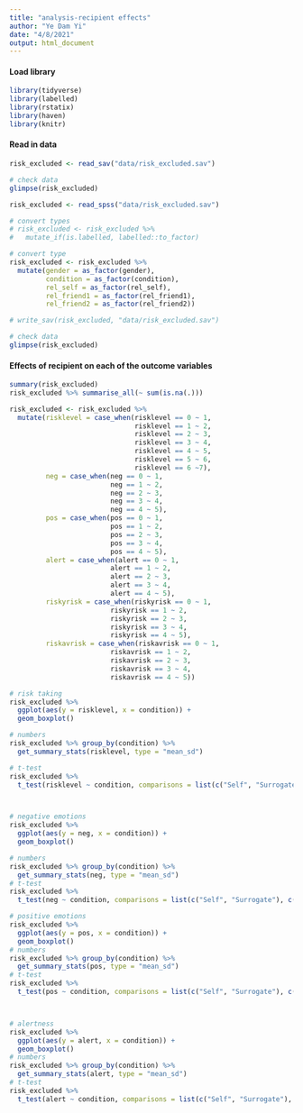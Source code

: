 ```yaml
---
title: "analysis-recipient effects"
author: "Ye Dam Yi"
date: "4/8/2021"
output: html_document
---
```

#### Load library
```r
library(tidyverse)
library(labelled)
library(rstatix)
library(haven)
library(knitr)
```

#### Read in data
```r
risk_excluded <- read_sav("data/risk_excluded.sav")

# check data
glimpse(risk_excluded)

risk_excluded <- read_spss("data/risk_excluded.sav")

# convert types
# risk_excluded <- risk_excluded %>% 
#   mutate_if(is.labelled, labelled::to_factor)

# convert type
risk_excluded <- risk_excluded %>% 
  mutate(gender = as_factor(gender),
         condition = as_factor(condition),
         rel_self = as_factor(rel_self),
         rel_friend1 = as_factor(rel_friend1),
         rel_friend2 = as_factor(rel_friend2)) 

# write_sav(risk_excluded, "data/risk_excluded.sav")

# check data
glimpse(risk_excluded)
```


#### Effects of recipient on each of the outcome variables
```r

summary(risk_excluded)
risk_excluded %>% summarise_all(~ sum(is.na(.)))

```
```r
risk_excluded <- risk_excluded %>% 
  mutate(risklevel = case_when(risklevel == 0 ~ 1,
                               risklevel == 1 ~ 2,
                               risklevel == 2 ~ 3,
                               risklevel == 3 ~ 4,
                               risklevel == 4 ~ 5,
                               risklevel == 5 ~ 6,
                               risklevel == 6 ~7),
         neg = case_when(neg == 0 ~ 1,
                         neg == 1 ~ 2,
                         neg == 2 ~ 3,
                         neg == 3 ~ 4,
                         neg == 4 ~ 5),
         pos = case_when(pos == 0 ~ 1,
                         pos == 1 ~ 2,
                         pos == 2 ~ 3,
                         pos == 3 ~ 4,
                         pos == 4 ~ 5),
         alert = case_when(alert == 0 ~ 1,
                         alert == 1 ~ 2,
                         alert == 2 ~ 3,
                         alert == 3 ~ 4,
                         alert == 4 ~ 5),
         riskyrisk = case_when(riskyrisk == 0 ~ 1,
                         riskyrisk == 1 ~ 2,
                         riskyrisk == 2 ~ 3,
                         riskyrisk == 3 ~ 4,
                         riskyrisk == 4 ~ 5),
         riskavrisk = case_when(riskavrisk == 0 ~ 1,
                         riskavrisk == 1 ~ 2,
                         riskavrisk == 2 ~ 3,
                         riskavrisk == 3 ~ 4,
                         riskavrisk == 4 ~ 5))

```


```r
# risk taking
risk_excluded %>% 
  ggplot(aes(y = risklevel, x = condition)) +
  geom_boxplot()

# numbers
risk_excluded %>% group_by(condition) %>% 
  get_summary_stats(risklevel, type = "mean_sd")

# t-test
risk_excluded %>% 
  t_test(risklevel ~ condition, comparisons = list(c("Self", "Surrogate"), c("Self", "Prediction")), paired = FALSE) 



# negative emotions
risk_excluded %>% 
  ggplot(aes(y = neg, x = condition)) +
  geom_boxplot()

# numbers
risk_excluded %>% group_by(condition) %>% 
  get_summary_stats(neg, type = "mean_sd")
# t-test
risk_excluded %>% 
  t_test(neg ~ condition, comparisons = list(c("Self", "Surrogate"), c("Self", "Prediction")), paired = FALSE) 

# positive emotions
risk_excluded %>% 
  ggplot(aes(y = pos, x = condition)) +
  geom_boxplot()
# numbers
risk_excluded %>% group_by(condition) %>% 
  get_summary_stats(pos, type = "mean_sd")
# t-test
risk_excluded %>% 
  t_test(pos ~ condition, comparisons = list(c("Self", "Surrogate"), c("Self", "Prediction")), paired = FALSE) 



# alertness
risk_excluded %>% 
  ggplot(aes(y = alert, x = condition)) +
  geom_boxplot()
# numbers
risk_excluded %>% group_by(condition) %>% 
  get_summary_stats(alert, type = "mean_sd")
# t-test
risk_excluded %>% 
  t_test(alert ~ condition, comparisons = list(c("Self", "Surrogate"), c("Self", "Prediction")), paired = FALSE) 


```


